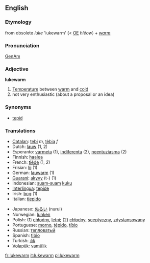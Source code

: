 ==English==

=== Etymology ===
from obsolete ''luke'' 'lukewarm' (< [[w:Old English|OE]] ''hl&#275;ow'') + ''[[warm]]''

=== Pronunciation ===
[[w:General American|GenAm]] {{IPA|[&#716;luk&#712;w&#596;&#633;m]}}

=== Adjective ===
'''lukewarm'''

# [[Temperature]] between [[warm]] and [[cold]]
# not very enthusiastic (about a proposal or an idea)

=== Synonyms ===
*[[tepid]]

=== Translations ===
{{top}}<!--languages from A to I go here-->
*[[Catalan]]: [[tebi]] ''m'', [[tèbia]] ''f''
*Dutch: [[lauw]] (1, 2)
*Esperanto: [[varmeta]] (1), [[indiferenta]] (2), [[neentuziasma]] (2)
*Finnish: [[haalea]]
*French: [[tiède]] (1, 2)
*Frisian: [[lij]] (1)
*German: [[lauwarm]] (1)
*[[Guarani]]: [[akyvy]] (t-) (1)
*Indonesian: [[suam-suam]] [[kuku]]
*[[Interlingua]]: [[tepide]]
*Irish: [[bog]] (1)
*Italian: [[tiepido]]
{{mid}}<!--languages from J to Z go here-->
*Japanese: [[ぬるい]] (nurui)
*Norwegian: [[lunken]]
*Polish: (1) [[chłodny]], [[letni]]; (2) [[chłodny]], [[sceptyczny]], [[zdystansowany]]
*Portuguese: [[morno]], [[tépido]], [[tíbio]]
*Russian: [[тепловатый]]
*Spanish: [[tibio]]
*Turkish: [[ılık]]
*[[Volapük]]: [[vamülik]]
{{bottom}}

[[fr:lukewarm]]
[[it:lukewarm]]
[[pl:lukewarm]]